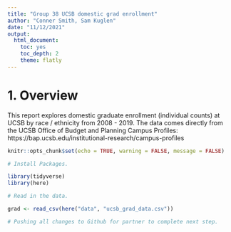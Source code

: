 ```yaml
---
title: "Group 38 UCSB domestic grad enrollment"
author: "Conner Smith, Sam Kuglen"
date: "11/12/2021"
output: 
  html_document: 
    toc: yes
    toc_depth: 2
    theme: flatly
---
```


# **1. Overview**

This report explores domestic graduate enrollment (individual counts) at UCSB by race / ethnicity from 2008 - 2019. The data comes directly from the UCSB Office of Budget and Planning Campus Profiles: https://bap.ucsb.edu/institutional-research/campus-profiles


```r
knitr::opts_chunk$set(echo = TRUE, warning = FALSE, message = FALSE)

# Install Packages.

library(tidyverse)
library(here)
```

```r
# Read in the data. 

grad <- read_csv(here("data", "ucsb_grad_data.csv"))

# Pushing all changes to Github for partner to complete next step. 

```

